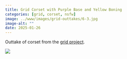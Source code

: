 ```yaml
---
title: Grid Corset with Purple Base and Yellow Boning
categories: [grid, corset, nsfw]
image: ../www/images/grid-outtakes/6-3.jpg
image-alt: ""
date: 2025-01-26
---
```


Outtake of corset from the [grid project](/posts/2025-01-27_grid-project.html).

![](../www/images/grid-outtakes/6-3.jpg)

